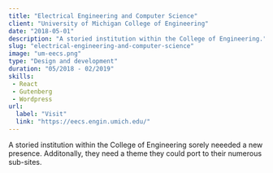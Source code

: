 ```yaml
---
title: "Electrical Engineering and Computer Science"
client: "University of Michigan College of Engineering"
date: "2018-05-01"
description: "A storied institution within the College of Engineering."
slug: "electrical-engineering-and-computer-science"
image: "um-eecs.png"
type: "Design and development"
duration: "05/2018 - 02/2019"
skills:
 - React
 - Gutenberg
 - Wordpress
url:
  label: "Visit"
  link: "https://eecs.engin.umich.edu/"
---
```


A storied institution within the College of Engineering sorely neeeded a new presence. Additonally, they need a theme they could port to their numerous sub-sites.
